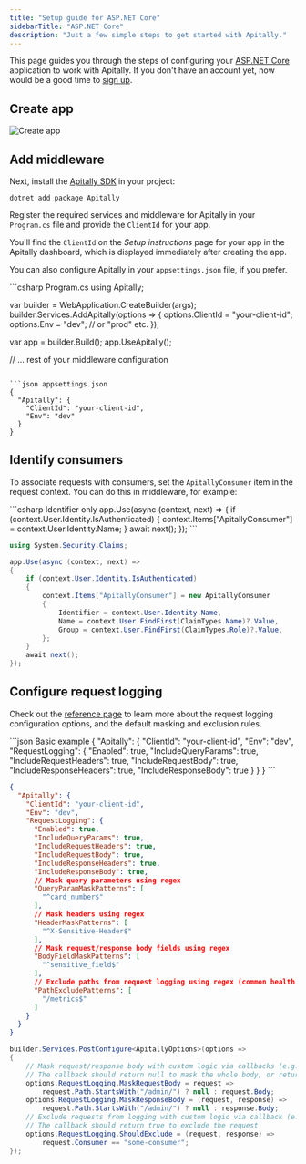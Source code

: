 ```yaml
---
title: "Setup guide for ASP.NET Core"
sidebarTitle: "ASP.NET Core"
description: "Just a few simple steps to get started with Apitally."
---
```



This page guides you through the steps of configuring your [ASP.NET Core](https://dotnet.microsoft.com/en-us/apps/aspnet) application to work with Apitally. If you don't have an account yet, now would be a good time to [sign up](https://app.apitally.io/?signup).

<SetupGuideStartSnippet framework="ASP.NET Core" />

## Create app

<CreateAppSnippet1 framework="ASP.NET Core" />

<img src="https://assets.apitally.io/docs/2025-05-27/create-app.webp" alt="Create app" class="rounded-xl" />

<CreateAppSnippet2 />

## Add middleware

Next, install the [Apitally SDK](https://www.nuget.org/packages/Apitally) in your project:

```shell
dotnet add package Apitally
```

Register the required services and middleware for Apitally in your `Program.cs` file and provide the `ClientId` for your app.

You'll find the `ClientId` on the _Setup instructions_ page for your app in the Apitally dashboard, which is displayed immediately after creating the app.

You can also configure Apitally in your `appsettings.json` file, if you prefer.

<CodeGroup>
```csharp Program.cs
using Apitally;

var builder = WebApplication.CreateBuilder(args);
builder.Services.AddApitally(options =>
{
    options.ClientId = "your-client-id";
    options.Env = "dev"; // or "prod" etc.
});

var app = builder.Build();
app.UseApitally();

// ... rest of your middleware configuration
```

```json appsettings.json
{
  "Apitally": {
    "ClientId": "your-client-id",
    "Env": "dev"
  }
}
```
</CodeGroup>

<Snippet file="middleware-first-note.mdx" />

<Snippet file="add-middleware-check.mdx" />

## Identify consumers

<Snippet file="identify-consumers.mdx" />

To associate requests with consumers, set the `ApitallyConsumer` item in the request context. You can do this in middleware, for example:

<CodeGroup>
```csharp Identifier only
app.Use(async (context, next) =>
{
    if (context.User.Identity.IsAuthenticated)
    {
        context.Items["ApitallyConsumer"] = context.User.Identity.Name;
    }
    await next();
});
```

```csharp With name and group
using System.Security.Claims;

app.Use(async (context, next) =>
{
    if (context.User.Identity.IsAuthenticated)
    {
        context.Items["ApitallyConsumer"] = new ApitallyConsumer
        {
            Identifier = context.User.Identity.Name,
            Name = context.User.FindFirst(ClaimTypes.Name)?.Value,
            Group = context.User.FindFirst(ClaimTypes.Role)?.Value,
        };
    }
    await next();
});
```
</CodeGroup>

<Snippet file="identify-consumers-check.mdx" />

## Configure request logging

<RequestLoggingConfigSnippet language="csharp" />

Check out the <a href="/reference/dotnet#request-logging-options">reference page</a> to learn more about the request logging configuration options, and the default masking and exclusion rules.

<CodeGroup>
```json Basic example
{
  "Apitally": {
    "ClientId": "your-client-id",
    "Env": "dev",
    "RequestLogging": {
      "Enabled": true,
      "IncludeQueryParams": true,
      "IncludeRequestHeaders": true,
      "IncludeRequestBody": true,
      "IncludeResponseHeaders": true,
      "IncludeResponseBody": true
    }
  }
}
```

```json Advanced example
{
  "Apitally": {
    "ClientId": "your-client-id",
    "Env": "dev",
    "RequestLogging": {
      "Enabled": true,
      "IncludeQueryParams": true,
      "IncludeRequestHeaders": true,
      "IncludeRequestBody": true,
      "IncludeResponseHeaders": true,
      "IncludeResponseBody": true,
      // Mask query parameters using regex
      "QueryParamMaskPatterns": [
        "^card_number$"
      ],
      // Mask headers using regex
      "HeaderMaskPatterns": [
        "^X-Sensitive-Header$"
      ],
      // Mask request/response body fields using regex
      "BodyFieldMaskPatterns": [
        "^sensitive_field$"
      ],
      // Exclude paths from request logging using regex (common health check paths are excluded by default)
      "PathExcludePatterns": [
        "/metrics$"
      ]
    }
  }
}
```

```csharp Callbacks example
builder.Services.PostConfigure<ApitallyOptions>(options =>
{
    // Mask request/response body with custom logic via callbacks (e.g. for admin endpoints)
    // The callback should return null to mask the whole body, or return the (modified) raw body
    options.RequestLogging.MaskRequestBody = request =>
        request.Path.StartsWith("/admin/") ? null : request.Body;
    options.RequestLogging.MaskResponseBody = (request, response) =>
        request.Path.StartsWith("/admin/") ? null : response.Body;
    // Exclude requests from logging with custom logic via callback (e.g. exclude requests from a specific consumer)
    // The callback should return true to exclude the request
    options.RequestLogging.ShouldExclude = (request, response) =>
        request.Consumer == "some-consumer";
});
```
</CodeGroup>
